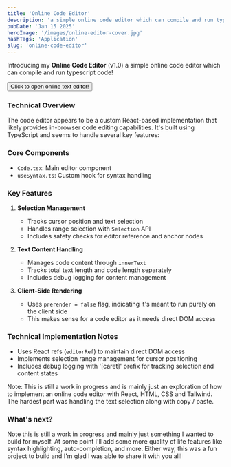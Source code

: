 ```yaml
---
title: 'Online Code Editor'
description: 'a simple online code editor which can compile and run typescript code.'
pubDate: 'Jan 15 2025'
heroImage: '/images/online-editor-cover.jpg'
hashTags: 'Application'
slug: 'online-code-editor'
---
```


Introducing my **Online Code Editor** (v1.0) a simple online code editor which can compile and run typescript code!

<button href="/code" className="bg-blue-500 hover:bg-blue-400 hover:underline w-full py-4 rounded-xl text-white">Click to open online text editor!</button>

### Technical Overview

The code editor appears to be a custom React-based implementation that likely provides in-browser code editing capabilities. It's built using TypeScript and seems to handle several key features:

### Core Components

- `Code.tsx`: Main editor component
- `useSyntax.ts`: Custom hook for syntax handling

### Key Features

1. **Selection Management**

   - Tracks cursor position and text selection
   - Handles range selection with `Selection` API
   - Includes safety checks for editor reference and anchor nodes

2. **Text Content Handling**

   - Manages code content through `innerText`
   - Tracks total text length and code length separately
   - Includes debug logging for content management

3. **Client-Side Rendering**
   - Uses `prerender = false` flag, indicating it's meant to run purely on the client side
   - This makes sense for a code editor as it needs direct DOM access

### Technical Implementation Notes

- Uses React refs (`editorRef`) to maintain direct DOM access
- Implements selection range management for cursor positioning
- Includes debug logging with '[caret]' prefix for tracking selection and content states

Note: This is still a work in progress and is mainly just an exploration of how to implement an online code editor with React, HTML, CSS and Tailwind. The hardest part was handling the text selection along with copy / paste.

### What's next?

Note this is still a work in progress and mainly just something I wanted to build for myself. At some point I'll add some more quality of life features like syntax highlighting, auto-completion, and more. Either way, this was a fun project to build and I'm glad I was able to share it with you all!

